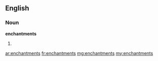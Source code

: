 ==English==

===Noun===
'''enchantments'''

# {{plural of|[[enchantment]]}}

[[ar:enchantments]]
[[fr:enchantments]]
[[mg:enchantments]]
[[my:enchantments]]